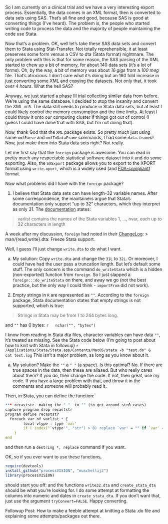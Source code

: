 So I am currently on a clinical trial and we have a very interesting export process.  Essentially, the data comes in an XML format, then is converted to data sets using SAS.  That's all fine and good, because SAS is good at converting things (I've heard).  The problem is, the people who started writing code to process the data and the majority of people maintaining the code use Stata.

Now that's a problem.  OK, well let's take these SAS data sets and convert them to Stata using Stat-Transfer.  Not totally reprehensible, it at least preserves some form versus a CSV to dta (Stata format) nightmare.  The only problem with this is that for some reason, the SAS parsing of the XML started to chew up a bit of memory, for about 140 data sets (it's a lot of forms).  Oh, by the way, a bit of memory was about *16 gigs* from a *100 meg* file. That's atrocious.  I don't care what it's doing but an 160 fold increase in just converting some XML and copying the datasets.  Not only that, it took *over 4 hours*. What the hell SAS?

Anyway, we just started a phase III trial collecting similar data from before. We're using the same database.  I decided to stop the insanity and convert the XML in `R`.  The data still needs to produce in Stata data sets, but at least I could likely control the memory consumption and the time limits.  At least I could throw it onto our computing cluster if things got out of control (I guess I could have done that with SAS, but I'm not doing that).  

Now, thank God that the `XML` package exists.  So pretty much just using some `xmlParse` and `xmlToDataFrame` commands, I had some `data.frame`s! Now, just make them into Stata data sets right? Not really.  

Let me first say that the `foreign` package is awesome.  You can read in pretty much any respectable statistical software dataset into `R` and do some exporting.  Also, the `SASxport` package allows you to export to the XPORT format using `write.xport`, which is a widely used (and [FDA-compliant](http://www.fda.gov/downloads/Drugs/DevelopmentApprovalProcess/FormsSubmissionRequirements/ElectronicSubmissions/UCM163561.pdf)) format.

Now what problems did I have with the `foreign` package?

1. I believe that Stata data sets can have length-32 variable names. 
      After some correspondence, the maintainers argue that Stata's
      documentation only support "up to 32" characters, which they
      interpret as only 31.  The 
      [documentation](http://www.stata.com/help.cgi?dta_113) states:

  > varlist contains the names of the Stata variables 1, ..., nvar, each up 
  > to 32 characters in length

  A week after my discussion, `foreign` had noted in their [ChangeLog](http://cran.r-project.org/web/packages/foreign/ChangeLog):
  >  man/{read,write}.dta: Freeze Stata support.

  Well, I guess I'll just change `write.dta` to do what I want.
    
  a. My solution: Copy `write.dta` and change the `31L` to `32L`.  Or moreover, I could have had the user pass a truncation length.  But     let's default some stuff.  The only concern is the command `do_writeStata` which is a hidden (non-exported) function from `foreign`.  So I just slapped a `foreign:::do_writeStata` on there, and away we go (not the best practice, but the only way I could think - `importFrom` did not work).  


2. Empty strings in `R` are represented as `""`.  According to the `foreign` package, Stata documentation states that empty strings is not supported, which is true:

  > Strings in Stata may be from 1 to 244 bytes long.
  
  and `""` has 0 bytes:
  ```r
  nchar("", "bytes")
  ```

  I know from reading in Stata dta files, character variables can have data `""`, it's treated as missing.  See the Stata code below (I'm going to post about how to knit with Stata in followup)
  ```r
  /Applications/Stata/Stata.app/Contents/MacOS/stata -b "test.do" &  
  cat test.log
  ```
  This isn't a major problem, as long as you know about it.  
  
  a. My solution?  Make the `""` a `" "` (a space).  Is this optimal? No.  If there are true spaces in the data, then these are aliased.  But who really cares about them?  If you do, then change the code.  If not, then great, use my code.  If you have a large problem with that, and throw it in the comments and someone will probably read it.
  
Then, in Stata, you can define the function:
```r
*** recaststr- making the " "  to "" (to get around str0 cases)
capture program drop recaststr
program define recaststr
  foreach var of varlist * {
		local vtype : type `var'
		if ( index("`vtype'", "str") > 0) replace `var' = "" if `var' == " "
	}
end
```
and then run a `destring *, replace` command if you want.


OK, so if you ever want to use these functions, 

```r
require(devtools)
install_github("processVISION", "muschellij2")
library(processVISION)
```

should start you off: and the functions `write32.dta` and `create_stata_dta` should be what you're looking for.  I do some attempt at formatting the columns into numeric and dates in `create_stata_dta`.  If you don't want that, just use the argument `tryConvert=FALSE`.  Happy converting.

Followup Post: How to make a feeble attempt at knitting a Stata .do file and explaining some attempts/packages out there.
